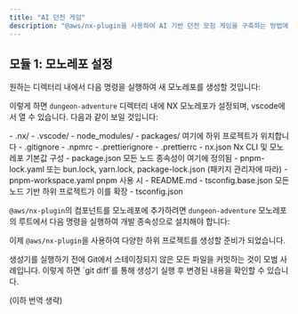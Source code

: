 ```yaml
---
title: "AI 던전 게임"
description: "@aws/nx-plugin을 사용하여 AI 기반 던전 모험 게임을 구축하는 방법에 대한 연습"
---
```



## 모듈 1: 모노레포 설정

원하는 디렉터리 내에서 다음 명령을 실행하여 새 모노레포를 생성할 것입니다:

<CreateNxWorkspaceCommand workspace="dungeon-adventure" />

이렇게 하면 `dungeon-adventure` 디렉터리 내에 NX 모노레포가 설정되며, vscode에서 열 수 있습니다. 다음과 같이 보일 것입니다:

<FileTree>
- .nx/
- .vscode/
- node_modules/
- packages/ 여기에 하위 프로젝트가 위치합니다
- .gitignore
- .npmrc
- .prettierignore
- .prettierrc
- nx.json Nx CLI 및 모노레포 기본값 구성
- package.json 모든 노드 종속성이 여기에 정의됨
- pnpm-lock.yaml 또는 bun.lock, yarn.lock, package-lock.json (패키지 관리자에 따라)
- pnpm-workspace.yaml pnpm 사용 시
- README.md
- tsconfig.base.json 모든 노드 기반 하위 프로젝트가 이를 확장
- tsconfig.json
</FileTree>

`@aws/nx-plugin`의 컴포넌트를 모노레포에 추가하려면 `dungeon-adventure` 모노레포의 루트에서 다음 명령을 실행하여 개발 종속성으로 설치해야 합니다:

<InstallCommand dev pkg="@aws/nx-plugin" />

이제 `@aws/nx-plugin`을 사용하여 다양한 하위 프로젝트를 생성할 준비가 되었습니다.

<Aside type="tip">생성기를 실행하기 전에 Git에서 스테이징되지 않은 모든 파일을 커밋하는 것이 모범 사례입니다. 이렇게 하면 `git diff`를 통해 생성기 실행 후 변경된 내용을 확인할 수 있습니다.</Aside>

(이하 번역 생략)
